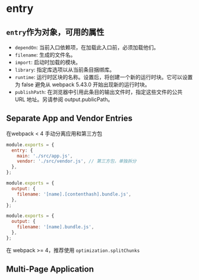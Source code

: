 # entry

## `entry`作为对象，可用的属性

  - `dependOn`: 当前入口依赖项，在加载此入口前，必须加载他们。
  - `filename`: 生成的文件名。
  - `import`: 启动时加载的模块。
  - `library`: 指定库选项以从当前条目捆绑库。
  - `runtime`: 运行时区块的名称。设置后，将创建一个新的运行时块。它可以设置为 false 避免从 webpack 5.43.0 开始出现新的运行时块。
  - `publishPath`: 在浏览器中引用此条目的输出文件时，指定这些文件的公共 URL 地址。另请参阅 output.publicPath。

## Separate App and Vendor Entries

在webpack < 4 手动分离应用和第三方包

```js title=webpack.config.js
module.exports = {
  entry: {
    main: './src/app.js',
    vendor: './src/vendor.js', // 第三方包，单独拆分
  },
};
```

```js title=webpack.prod.js
module.exports = {
  output: {
    filename: '[name].[contenthash].bundle.js',
  },
};
```

```js title=webpack.dev.js
module.exports = {
  output: {
    filename: '[name].bundle.js',
  },
};
```

在 webpack >= 4，推荐使用 `optimization.splitChunks`

## Multi-Page Application
